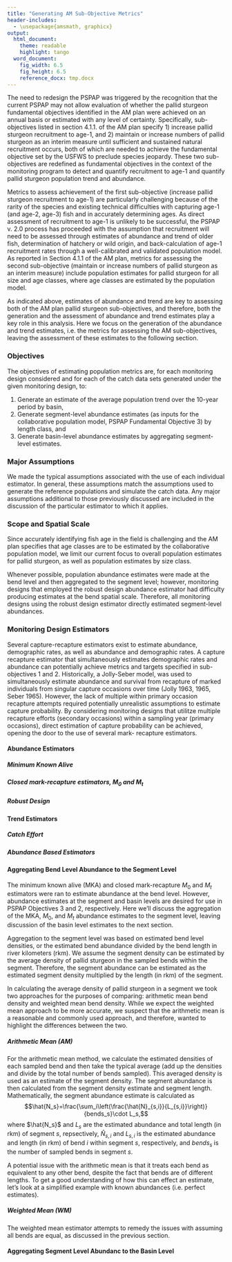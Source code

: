 ```yaml
---
title: "Generating AM Sub-Objective Metrics"
header-includes:
  - \usepackage{amsmath, graphicx}
output: 
  html_document:
    theme: readable
    highlight: tango
  word_document:  
    fig_width: 6.5  
    fig_height: 6.5 
    reference_docx: tmp.docx
---
```


<!--
rmarkdown::render("_Report-2-06-estimating-population-values.Rmd",output_format='word_document')# build page
-->

The need to redesign the PSPAP was triggered by the recognition that the 
current PSPAP may not allow evaluation of whether the pallid sturgeon 
fundamental objectives identified in the AM plan were achieved on an 
annual basis or estimated with any level of certainty. Specifically, 
sub-objectives listed in section 4.1.1. of the AM plan specify 1) 
increase pallid sturgeon recruitment to age-1, and 2) maintain or 
increase numbers of pallid sturgeon as an interim measure until 
sufficient and sustained natural recruitment occurs, both of which are 
needed to achieve the fundamental objective set by the USFWS to preclude 
species jeopardy. These two sub-objectives are redefined as fundamental 
objectives in the context of the monitoring program to detect and quantify 
recruitment to age-1 and quantify pallid sturgeon population trend and 
abundance. 

Metrics to assess achievement of the first sub-objective (increase 
pallid sturgeon recruitment to age-1) are particularly challenging 
because of the rarity of the species and existing technical difficulties 
with capturing age-1 (and age-2, age-3) fish and in accurately 
determining ages. As direct assessment of recruitment to age-1 is 
unlikely to be successful, the PSPAP v. 2.0 process has proceeded with 
the assumption that recruitment will need to be assessed through 
estimates of abundance and trend of older fish, determination of 
hatchery or wild origin, and back-calculation of age-1 recruitment rates 
through a well-calibrated and validated population model. As reported in 
Section 4.1.1 of the AM plan, metrics for assessing the second 
sub-objective (maintain or increase numbers of pallid sturgeon as an 
interim measure) include population estimates for pallid sturgeon for 
all size and age classes, where age classes are estimated by the 
population model.


As indicated above, estimates of abundance and trend are key to 
assessing both of the AM plan pallid sturgeon sub-objectives, and 
therefore, both the generation and the assessment of abundance and trend 
estimates play a key role in this analysis. Here we focus on the 
generation of the abundance and trend estimates, i.e. the metrics for 
assessing the AM sub-objectives, leaving the assessment of these 
estimates to the following section. 

<!--
Generating abundance and trend estimates under a particular monitoring 
design occurs in two steps:

1. Simulate catch data using the sampling design prescribed by the 
given monitoring program, and
2. Calculate estimates from the catch data using the abundance and trend
estimators prescribed by the given monitoring program.

Since the simulation of catch data is stochastic and certain values 
(e.g., catchability) are uncertain, these steps were repeated several 
times for each monitoring design, generating a fuller picture of the 
range of outcomes that can be expected under a particular monitoring 
design.
-->


### Objectives
The objectives of estimating population metrics are, for each monitoring 
design considered and for each of the catch data sets generated under the 
given monitoring design, to:

1. Generate an estimate of the average population trend over the 10-year 
period by basin,
2. Generate segment-level abundance estimates (as inputs for the collaborative population model, PSPAP Fundamental Objective 3) by length class, and
3. Generate basin-level abundance estimates by aggregating segment-level estimates.
  

### Major Assumptions
We made the typical assumptions associated with the use of each 
individual estimator. In general, these assumptions match the 
assumptions used to generate the reference populations and 
simulate the catch data. Any major assumptions additional to 
those previously discussed are included in the discussion of the 
particular estimator to which it applies. 



<!--# Methods-->
### Scope and Spatial Scale
Since accurately identifying fish age in the field is challenging and 
the AM plan specifies that age classes are to be estimated by the 
collaborative population model, we limit our current focus to overall 
population estimates for pallid sturgeon, as well as population 
estimates by size class. 

Whenever possible, population abundance estimates were made at the bend 
level and then aggregated to the segment level; however, monitoring 
designs that employed the robust design abundance estimator had 
difficulty producing estimates at the bend spatial scale.  Therefore, 
all monitoring designs using the robust design estimator directly 
estimated segment-level abundances.

### Monitoring Design Estimators
Several capture-recapture estimators exist to estimate abundance, 
demographic rates, as well as abundance and demographic rates. A capture 
recapture estimator that simultaneously estimates demographic rates and 
abundance can potentially achieve metrics and targets specified in 
sub-objectives 1 and 2. Historically, a Jolly-Seber model, was used to 
simultaneously estimate abundance and survival from recapture of marked 
individuals from singular capture occasions over time (Jolly 1963, 1965, 
Seber 1965). However, the lack of multiple within primary occasion 
recapture attempts required potentially unrealistic assumptions to 
estimate capture probability.  By considering monitoring designs that 
utilitze multiple recapture efforts (secondary occasions) within a 
sampling year (primary occasions), direct estimation of capture 
probability can be achieved, opening the door to the use of several mark-
recapture estimators. 
 
#### Abundance Estimators
##### Minimum Known Alive

##### Closed mark-recapture estimators, $M_0$ and $M_t$


##### Robust Design
<!--See Commented Out Section Below-->


#### Trend Estimators
##### Catch Effort

##### Abundance Based Estimators


#### Aggregating Bend Level Abundance to the Segment Level
The minimum known alive (MKA) and closed mark-recapture $M_0$ and $M_t$ 
estimators were ran to estimate abundance at the bend level.  However, 
abundance estimates at the segment and basin levels are desired for use 
in PSPAP Objectives 3 and 2, respectively.  Here we'll discuss the aggregation of the MKA, $M_0$, and $M_t$ abundance estimates to the segment level, leaving discussion of the basin level estimates to the next section.

Aggregation to the segment level was based on estimated bend level densities, or the estimated bend abundance divided by the bend length in river kilometers (rkm). We assume the segment density can be estimated by the average density of pallid sturgeon in the sampled bends within the segment.  Therefore, the segment abundance can be estimated as the estimated segment density multiplied by the length (in rkm) of the segment.

In calculating the average density of pallid sturgeon in a segment we took two approaches for the purposes of comparing: arithmetic mean bend density and weighted mean bend density.  While we expect the weighted mean approach to be more accurate, we suspect that the arithmetic mean is a reasonable and commonly used approach, and therefore, wanted to highlight the differences between the two.

##### Arithmetic Mean (AM)
For the arithmetic mean method, we calculate the estimated densities of each sampled bend and then take the typical average (add up the densities and divide by the total number of bends sampled).  This averaged density is used as an estimate of the segment density.  The segment abundance is then calculated from the segment density estimate and segment length.  Mathematically, the segment abundance estimate is calculated as 
$$\hat{N_s}=\frac{\sum_i\left(\frac{\hat{N}_{s,i}}{L_{s,i}}\right)}{bends_s}\cdot L_s,$$
where $\hat{N_s}$ and $L_s$ are the estimated abundance and total length (in rkm) of segment $s$, repsectively, $\hat{N}_{s,i}$ and $L_{s,i}$ is the estimated abundance and length (in rkm) of bend $i$ within segment $s$, respectively, and $bends_s$ is the number of sampled bends in segment $s$.

A potential issue with the arithmetic mean is that it treats each bend as equivalent to any other bend, despite the fact that bends are of different lengths.  To get a good understanding of how this can effect an estimate, let's look at a simplified example with known abundances (i.e. perfect estimates).    

##### Weighted Mean (WM)
The weighted mean estimator attempts to remedy the issues with assuming all bends are equal, as discussed in the  previous section.  


#### Aggregating Segment Level Abundanc to the Basin Level




<!--
Applications of Capture-Recapture Robust Design to PSPAP

The fundamental species objective identified by the USFWS for the pallid 
sturgeon is: Avoid jeopardizing the continued existence of the pallid 
sturgeon from the US Army Corps of Engineers actions on the Missouri 
River. Means to achieve this fundamental objective included increasing 
pallid sturgeon recruitment and maintaining or increasing current 
population levels. 

The means to achieve the fundamental objective are specified as 2 
sub-objectives with quantifiable metrics and targets as: 

1. Increase pallid sturgeon recruitment to age 1
Metric:  Catch rates of age 2 and 3 year-old pallid sturgeon.  
Target: Short-term: recruitment; long-term: projection from population 
models of an annual egg to age-1 survival rate > 0.03. 

2. Maintain or increase numbers of pallid sturgeon until sufficient and 
sustained natural recruitment occur. 

Metric:  Catch rate of all size classes 
Target: Viable population size necessary to successfully overcome 
recruitment bottleneck. Minimum of 5000 adults in each management unit. 


While a catch per unit effort based approach to population monitoring 
may be used to calculate the metrics for sub-objective 1 and 2 it fails 
to estimate sub-objective targets. Specifically, CPUE is a relative 
index of population abundance and therefore it may document recruitment 
if age-0 and age-1 pallid sturgeon are captured but it does not estimate 
early life history survival rates. Absolute population estimates cannot 
be achieved unless gear-specified catchability coefficient exists or can 
be estimated to link catch and effort to predict abundance 
as:$Abundance=Catch/ (Effort\cdot Catchability)$. Catchability 
coefficients are difficult to estimate, unlikely to be constant (i.e., 
gear-specific catchability varies among habitat type, season, fish 
species), and assumed to be constant across abundance levels. 
Catchability assumptions have received some scrutiny through 
meta-analysis of multiple fish stocks which suggest that fish stocks 
exhibit a curvilinear relationship of catchability with abundance, most 
commonly exhibiting a phenomenon known as hyperstability, where CPUE 
remains while abundance declines (Harley et al. 2001). It should be 
noted that gear-specific catchabilities have not been estimated for 
pallid sturgeon. The consequences of violating CPUE assumptions are 
uncertain. Despite this uncertainty, the CPUE based PSPAP has been 
successful in achieving PSPAP objectives, however, modifications will be 
needed to achieve sub-objective 1 and 2. 


Modifying the existing PSPAP program will ideally maintain a degree of 
compatibility with existing data while providing population level 
estimates of recruitment, trend, and abundance to achieve the metrics 
and targets specified in sub-objectives 1 and 2. Compatibility with 
existing PSPAP data can be achieved by maintaining the existing sampling 
framework where each management unit is divided into segments, river 
segments divided into bends, and habitat units sampled with each bend. 
Additionally, continued use of current PSPAP standard gear types defined 
in Welker et al. (2016), which have been identified over the duration of 
the PSPAP to be effective, will potentially maintain compatibility with 
existing PSPAP data. A significant modification will be required to 
estimate population abundance, specifically the use of a 
capture-recapture estimator to estimate demographic rates and abundance. 

Several capture-recapture estimators exist to estimate abundance, 
demographic rates, as well as abundance and demographic rates. A capture 
recapture estimator that simultaneously estimates demographic rates and 
abundance can potentially achieve metrics and targets specified in 
sub-objectives 1 and 2. Historically, a Jolly-Seber model, was used to 
simultaneously estimate abundance and survival from recapture of marked 
individuals from singular capture occasions over time (Jolly 1963, 1965, 
Seber 1965). However, the lack of multiple within occasion recapture 
attempts required potentially unrealistic assumptions to estimate 
capture probability. Some of these assumptions can be relaxed by 
sophisticated model formulations or fitting the capture recapture model 
as a Bayesian state space model, which has been done for pallid sturgeon 
in the RPMA 4 by Wu and Holan (2016). Alternatively, using multiple 
recapture efforts within a sampling occasion allows direct estimation of 
capture probability as well as abundance and survival, which was 
described by Pollock (1982) and referred to as the robust design. 

The robust design frame work has been applied across a wide range of 
taxa to estimate demographic rates and population abundance. Its use has 
been extended to studies of species occurrence (i.e., occupancy models; 
MacKenzie et al. 2002, Tyre et al. 2003) and abundance (N-mixture 
models; Royle 2004b, Royle 2004a) of unmarked individuals. The robust 
design provides a rigorous framework that allows for the estimation of 
relevant demographic rates and abundance using marked individuals. As 
originally described by Pollock (1982), a robust design consists of 
primary sampling occasions with secondary sampling occasions nested with 
the primary sampling occasion (Figure 1). Primary occasions are spaced 
temporally to capture processes like survival and growth. Secondary 
occasions occur over a short time frame, short enough that closure of 
the population from demographic processes (i.e., recruitment, mortality, 
immigration, emigration) can be assumed. The secondary sampling 
occasions provide multiple opportunities for individuals to be captured 
and thereby allowing capture probability and abundance to be estimated. 

Application of robust design to Pallid Sturgeon
The use of a robust design capture recapture approach to estimate 
Missouri River pallid sturgeon abundance, and demographic rates are not 
novel. The first application was Steffensen et al. (2012) as part of the 
annual brood stock collection in segment 9. Similarly, Winders and 
Steffensen (2014) used a robust design to estimate abundance and 
demographic rates for a portion of segment 10 using broodstock 
collection data. In both studies, pallid sturgeon were captured by 
setting multiple trotlines at random locations in the study area over a 
short period. The annual brood stock sampling was the primary occasion 
and daily capture efforts were the secondary occasions in both studies. 
Given the study design, survival was estimated over the open period 
(i.e., between annual broodstock collection events). Capture probability 
was estimated for each daily effort within the primary period and 
abundance during the closed period (i.e., broodstock collection). 
Additionally, both studies were able to estimate movement parameters 
that account for pallid sturgeon leaving or arriving in the study area 
between closed periods. 


Specific parameters estimated by the robust design
There are variations of the robust design that estimate varying 
parameters. The most commonly used version, as well as the version used 
by Steffensen et al. (2012) and Winders and Steffensen (2014) is the 
version that estimates 6 parameters. Specifically these parameters are: 

* $\varphi $: the probability of surviving between primary occasions, 
* $\gamma^{\prime}$:  the probability of being outside the study area and unavailable for capture during the primary occasions given the animal was not present during the previous primary occasions given it survives to the current occasion (Figure 2),
* $\gamma^{\prime\prime}$:  is the probability of being outside the study area and unavailable for capture during the primary occasions given the animal was present during the previous primary occasions given it survives to the current occasion (Figure 2),
* $c$ is the initial capture probability
* $p$ is the recapture probability, and 
* $f_0$ is number of unobserved individuals.  

Depending on the situation the number of parameters estimated can be 
reduced by assuming initial capture probability is equal to recapture 
probability where $c=p$. Similarly, ${{\gamma }^{\prime }}$ and 
$\gamma^{\prime\prime}$ can be specified to represent hypotheses about 
immigration and emigration processes. For example, even flow of fish in 
and out of the systems can be specified by imposing equality of 
immigration and emigration terms where ${{\gamma }^{\prime }}={{\gamma 
}^{\prime \prime }}$. Population abundance ($N$) at each time period is 
a derived parameter calculated as: $N={{f}_{0}}+M$ where, $M$ is the 
number of marked fish. Uncerainty around parameter estimates derived 
quantities can be estimated by profile likelihood and use of the delta 
method if estimated by maximizing the likelihood of the model given the 
data (Hilborn and Mangel 1997, Powell 2012). Uncertainty can also be 
quantified simultaneously for estimated and derived parameters if fit by 
MCMC using a Bayesian approach. 



Achieving sub-objective metrics and targets

Recruitment

When capture recapture histories are viewed in reverse order 
recruitment can be estimated using what is referred to as a Pradel model 
(Pradel 1996). This model relies on being able to differentiate recruits 
based off of size or age which works well for fish populations. 
Therefore there are 2 processes in which a pallid sturgeon can be 
initially captured: 1) it is a new recruit and was not vulnerable to 
capture and 2) the pallid sturgeon was vulnerable to capture but not 
captured. The differentiating the 2 outcomes can be informed by size to 
improve recruitment estimates. 

Trend

While not commonly employed in fisheries literature the robust design 
can estimate population growth rate ($\lambda$). In particular, by 
running capture histories backwards estimates the probability a pallid 
sturgeon was present in the previous year given it was present in the 
current year which is the per capita rate of additions to the population 
($f$), or the number of individuals entering the population between 
primary occasions. Survival rate ($\varphi $) can be estimated, and by 
running them forward, survival can be estimated. Trend evaluated as 
population growth rate is derived from model estimates as$\lambda 
=\varphi \text{+}f$ and uncertainty can be estimated using the 
previously described approaches for$N$. 

Abundance

Absolute abundance estimates are important to ongoing adaptive 
management and recovery because species recovery sub-objective 2 is 
specified as abundance. The robust design for capture recapture provides 
the necessary within primary occasion replication to reliably estimate 
capture probabilities ($c,p$) and then estimate $N$ given the number of 
fish captured and the capture probability. Given that the capture 
recapture design is potentially using 2 or more temporal replicates 
within each bend then unadjusted catch numbers may be comparable to 
existing PSPAP CPUE data. 


Quantifying effects of management actions and auxiliary information

Parameters in capture recapture models can be related to covariates 
which provide a potential means to quantify the population response to 
management actions. For example, changes in flow can be related to 
survival or migration parameters using a logit linear model 
as$\operatorname{logit}(\theta )={{\beta }_{0}}+{{\beta }_{1}}\cdot 
X+\epsilon $, where $\theta$ is an estimated parameter (e.g., $\phi$, 
$\gamma \prime$, $\gamma\prime\prime$), $\beta_0$ is the intercept, 
${{\beta }_{1}}$ is the effect of covariate $X$, and $\epsilon $ is 
residual error. Additionally, auxiliary information can be used to 
inform parameter estimates. For example, telemetry can be used to 
determine whether a pallid sturgeon is in the study area or not and 
thereby inform estimates of $\gamma \prime$and $\gamma\prime\prime$. 
Overall ability of a capture recapture robust design to use auxiliary 
information and potential capture population level responses to 
management actions make this a potentially useful design beyond 
providing a means to quantify the metrics and targets for sub-objectives 
1 and 2. 


Caveats and considerations
Monitoring pallid sturgeon in a system as large as the Missouri River is 
inherently challenging and it is likely that any approached used will 
violate an assumption required to estimate demographic rates or 
population abundance. The previous section provides an overview of the 
robust design as a monitoring design for pallid sturgeon populations of 
the Upper and Lower Missouri River. The accurate estimation of 
population parameters represents a critical component of assessing the 
system state for pallid sturgeon in the Missouri River and providing key 
demographic values for evaluating management actions through predictive 
population modeling. The estimation of these metrics depends on the 
quality and quantity of data collected from a well-developed sampling 
design. The optimal design must be cost-efficient, and provide reliable, 
accurate data. 

Implementing an untested design on a large system like the Missouri 
River could prove costly from the expenditure of time and effort if the 
selected design performs poorly. Pallid sturgeon populations in the 
Upper and Lower Missouri Rivers differ (e.g., size and age at maturity, 
growth rates, life span). The habitats in which they live are also 
different. The Lower River is characterized by a narrow, self-scouring 
channel with higher water velocities, especially in the main channel. In 
contrast, the Yellowstone and Upper Missouri Rivers are characterized by 
lower velocities, shallower depths, and a more natural channel form. 
Differences between the two Missouri River portions has shown that the 
most effective sampling methodologies and potential strategies also 
differ significantly and therefore necessitate that the mark-recapture 
sample designs be tailored to each population. Provisional capture 
recapture population monitoring designs need to be evaluated by 
simulation modeling to identify the optimal design (that is, tradeoffs 
between precision, bias, and cost) and provide proof of concept before 
testing or implementing in the field as part of a level 1 science effort 
and adjusted periodically to improve the design so that it more 
effectively meets the monitoring and species objectives. 
-->
